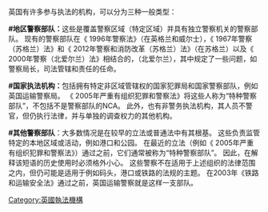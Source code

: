 {{Multiple issues|
{{Copy edit|time=2021-01-04T15:00:12+00:00}}
{{Unreferenced|time=2021-01-12T09:49:24+00:00}}
{{Dead end|time=2021-01-12T09:49:24+00:00}}
}}
英国有许多参与执法的机构，可以分为三种一般类型：

'''#地区警察部队：'''这些是覆盖警察区域（特定区域）并具有独立警察机关的警察部队。 现有的警察部队在《 1996年警察法》（在英格兰和威尔士），《 1967年警察（苏格兰）法》和《 2012年警察和消防改革（苏格兰）法》（在苏格兰）以及《 2000年警察（北爱尔兰）法》相结合的，（北爱尔兰），其中规定了一些问题，如警察局长，司法管辖和责任的任命。

'''#国家执法机构：'''包括拥有特定非区域管辖权的国家犯罪局和国家警察部队，例如英国运输警察局。 《 2005年严重有组织犯罪和警察法》将这些人称为“特种警察部队”，不包括不是警察部队的NCA。 此外，也有非警务执法机构，其人员不警官，但仍执行法律，并与单独的调查权力的其他机构。

'''#其他警察部队'''：大多数情况是在较早的立法或普通法中有其根基。 这些负责监管特定的本地区域或活动，例如港口和公园。 在最近的立法（例如《 2005年严重有组织犯罪和警察法》）通过之前，它们通常被称为“特种警察部队”。 因此，在解释该短语的历史使用时必须格外小心。 这些警察不在适用于上述组织的法律范围之内，但仍可能是适用于例如码头，港口或铁路的法规的主题。 在2003年《铁路和运输安全法》通过之前，英国运输警察就是这样一支部队。

[[Category:英國執法機構|Category:英國執法機構]]